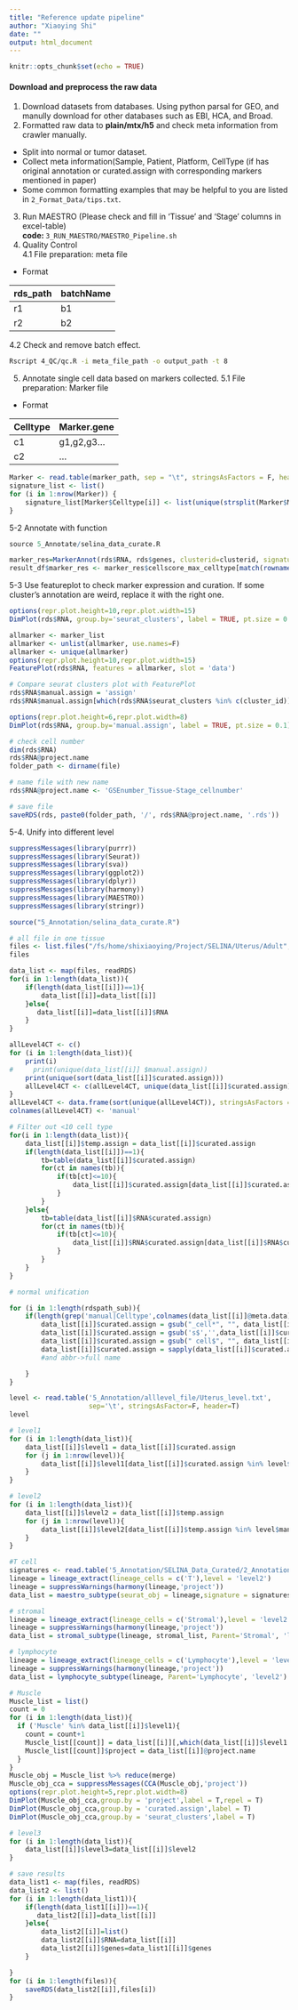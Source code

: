 ```yaml
---
title: "Reference update pipeline"
author: "Xiaoying Shi"
date: ""
output: html_document
---
```


```r
knitr::opts_chunk$set(echo = TRUE)
```


#### Download and preprocess the raw data
1. Download datasets from databases. Using python parsal for GEO, and manully download for other databases such as EBI, HCA, and Broad.
2. Formatted raw data to **plain/mtx/h5** and check meta information from crawler manually.   
* Split into normal or tumor dataset.  
* Collect meta information(Sample, Patient, Platform, CellType (if has original annotation or curated.assign with corresponding markers mentioned in paper)  
* Some common formatting examples that may be helpful to you are listed in `2_Format_Data/tips.txt`.  
3. Run MAESTRO (Please check and fill in 'Tissue' and 'Stage' columns in excel-table)  
**code: **`3_RUN_MAESTRO/MAESTRO_Pipeline.sh`
4. Quality Control  
4.1 File preparation: meta file  
  + Format  

rds_path      | batchName
------------- | -------------
r1            | b1
r2            | b2

4.2 Check and remove batch effect.  
```bash
Rscript 4_QC/qc.R -i meta_file_path -o output_path -t 8 
```

5. Annotate single cell data based on markers collected.
5.1 File preparation: Marker file  
  + Format  

Celltype      | Marker.gene
------------- | -------------
c1            | g1,g2,g3...
c2            | ...

```r
Marker <- read.table(marker_path, sep = "\t", stringsAsFactors = F, header = T)
signature_list <- list()
for (i in 1:nrow(Marker)) {
    signature_list[Marker$Celltype[i]] <- list(unique(strsplit(Marker$Marker[i], ",")[[1]]))
}
```
5-2 Annotate with function
```r
source 5_Annotate/selina_data_curate.R

marker_res=MarkerAnnot(rds$RNA, rds$genes, clusterid=clusterid, signatures = signature_list, min.score = 0)
result_df$marker_res <- marker_res$cellscore_max_celltype[match(rownames(marker_res), result_df$cl)]
```
5-3 Use featureplot to check marker expression and curation. If some cluster's annotation are weird, replace it with the right one.

```r
options(repr.plot.height=10,repr.plot.width=15)
DimPlot(rds$RNA, group.by='seurat_clusters', label = TRUE, pt.size = 0.1)

allmarker <- marker_list
allmarker <- unlist(allmarker, use.names=F)
allmarker <- unique(allmarker)
options(repr.plot.height=10,repr.plot.width=15)
FeaturePlot(rds$RNA, features = allmarker, slot = 'data')

# Compare seurat clusters plot with FeaturePlot
rds$RNA$manual.assign = 'assign'
rds$RNA$manual.assign[which(rds$RNA$seurat_clusters %in% c(cluster_id))] = 'newCellType'

options(repr.plot.height=6,repr.plot.width=8)
DimPlot(rds$RNA, group.by='manual.assign', label = TRUE, pt.size = 0.1)

# check cell number
dim(rds$RNA)
rds$RNA@project.name
folder_path <- dirname(file)

# name file with new name
rds$RNA@project.name <- 'GSEnumber_Tissue-Stage_cellnumber'

# save file
saveRDS(rds, paste0(folder_path, '/', rds$RNA@project.name, '.rds'))
```
5-4. Unify into different level
```r
suppressMessages(library(purrr))
suppressMessages(library(Seurat))
suppressMessages(library(sva))
suppressMessages(library(ggplot2))
suppressMessages(library(dplyr))
suppressMessages(library(harmony))
suppressMessages(library(MAESTRO))
suppressMessages(library(stringr))

source("5_Annotation/selina_data_curate.R")

# all file in one tissue
files <- list.files("/fs/home/shixiaoying/Project/SELINA/Uterus/Adult", pattern = "rds$", full.names = T, recursive = T)
files

data_list <- map(files, readRDS)
for(i in 1:length(data_list)){
    if(length(data_list[[i]])==1){
        data_list[[i]]=data_list[[i]]
    }else{
       data_list[[i]]=data_list[[i]]$RNA
    }   
}

allLevel4CT <- c()
for (i in 1:length(data_list)){
    print(i)
#     print(unique(data_list[[i]] $manual.assign))
    print(unique(sort(data_list[[i]]$curated.assign)))
    allLevel4CT <- c(allLevel4CT, unique(data_list[[i]]$curated.assign))
}
allLevel4CT <- data.frame(sort(unique(allLevel4CT)), stringsAsFactors = F)
colnames(allLevel4CT) <- 'manual'

# Filter out <10 cell type
for(i in 1:length(data_list)){
    data_list[[i]]$temp.assign = data_list[[i]]$curated.assign
    if(length(data_list[[i]])==1){
        tb=table(data_list[[i]]$curated.assign)
        for(ct in names(tb)){
            if(tb[ct]<=10){
                data_list[[i]]$curated.assign[data_list[[i]]$curated.assign == ct] = paste0(ct,'_Unknown')
            }
        }
    }else{
        tb=table(data_list[[i]]$RNA$curated.assign)
        for(ct in names(tb)){
            if(tb[ct]<=10){
                data_list[[i]]$RNA$curated.assign[data_list[[i]]$RNA$curated.assign == ct] = paste0(ct,'_Unknown')
            }
        }
    }   
}

# normal unification

for (i in 1:length(rdspath_sub)){
    if(length(grep('manual|Celltype',colnames(data_list[[i]]@meta.data)))>0){
        data_list[[i]]$curated.assign = gsub("_cell*", "", data_list[[i]]$curated.assign, ignore.case = T)
        data_list[[i]]$curated.assign = gsub('s$','',data_list[[i]]$curated.assign)
        data_list[[i]]$curated.assign = gsub(" cell$", "", data_list[[i]]$curated.assign, ignore.case = T)
        data_list[[i]]$curated.assign = sapply(data_list[[i]]$curated.assign, simpleCap)
        #and abbr->full name

    }
}

level <- read.table('5_Annotation/alllevel_file/Uterus_level.txt', 
                    sep='\t', stringsAsFactor=F, header=T)
level

# level1
for (i in 1:length(data_list)){
    data_list[[i]]$level1 = data_list[[i]]$curated.assign
    for (j in 1:nrow(level)){
        data_list[[i]]$level1[data_list[[i]]$curated.assign %in% level$manual[level$level1==level[j,'level1']]] = level[j,'level1']
    }
}

# level2
for (i in 1:length(data_list)){
    data_list[[i]]$level2 = data_list[[i]]$temp.assign
    for (j in 1:nrow(level)){
        data_list[[i]]$level2[data_list[[i]]$temp.assign %in% level$manual[level$level2==level[j,'level2']]] = level[j,'level2']
    }  
}

#T cell 
signatures <- read.table('5_Annotation/SELINA_Data_Curated/2_Annotation/Signature/T_level2.txt')
lineage = lineage_extract(lineage_cells = c('T'),level = 'level2')
lineage = suppressWarnings(harmony(lineage,'project'))
data_list = maestro_subtype(seurat_obj = lineage,signature = signatures,Parent = 'T',level = 'level2')

# stromal
lineage = lineage_extract(lineage_cells = c('Stromal'),level = 'level2')
lineage = suppressWarnings(harmony(lineage,'project'))
data_list = stromal_subtype(lineage, stromal_list, Parent='Stromal', 'level2') 

# lymphocyte
lineage = lineage_extract(lineage_cells = c('Lymphocyte'),level = 'level2')
lineage = suppressWarnings(harmony(lineage,'project'))
data_list = lymphocyte_subtype(lineage, Parent='Lymphocyte', 'level2') 

# Muscle
Muscle_list = list()
count = 0
for (i in 1:length(data_list)){
  if ('Muscle' %in% data_list[[i]]$level1){
    count = count+1
    Muscle_list[[count]] = data_list[[i]][,which(data_list[[i]]$level1 == 'Muscle')]
    Muscle_list[[count]]$project = data_list[[i]]@project.name
  }
}
Muscle_obj = Muscle_list %>% reduce(merge)
Muscle_obj_cca = suppressMessages(CCA(Muscle_obj,'project'))
options(repr.plot.height=5,repr.plot.width=8)
DimPlot(Muscle_obj_cca,group.by = 'project',label = T,repel = T)
DimPlot(Muscle_obj_cca,group.by = 'curated.assign',label = T)
DimPlot(Muscle_obj_cca,group.by = 'seurat_clusters',label = T)

# level3
for (i in 1:length(data_list)){
    data_list[[i]]$level3=data_list[[i]]$level2
}

# save results
data_list1 <- map(files, readRDS)
data_list2 <- list()
for (i in 1:length(data_list1)){
    if(length(data_list1[[i]])==1){
       data_list2[[i]]=data_list[[i]]
    }else{
        data_list2[[i]]=list()
        data_list2[[i]]$RNA=data_list[[i]]
        data_list2[[i]]$genes=data_list1[[i]]$genes
    }

}
for (i in 1:length(files)){
    saveRDS(data_list2[[i]],files[i])
}
```
